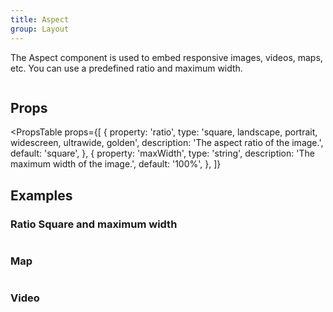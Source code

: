 ```yaml
---
title: Aspect
group: Layout
---
```


The Aspect component is used to embed responsive images, videos, maps, etc. You can use a predefined ratio and maximum width.

```tsx preview file=components/aspect/simple-aspect.demo.tsx

```

## Props

<PropsTable
  props={[
    {
      property: 'ratio',
      type: 'square, landscape, portrait, widescreen, ultrawide, golden',
      description: 'The aspect ratio of the image.',
      default: 'square',
    },
    {
      property: 'maxWidth',
      type: 'string',
      description: 'The maximum width of the image.',
      default: '100%',
    },
  ]}
></PropsTable>

## Examples

### Ratio Square and maximum width

```tsx preview file=components/Aspect/ratio-square.demo.tsx

```

### Map

```tsx preview file=components/Aspect/map.demo.tsx

```

### Video

```tsx preview file=components/Aspect/video.demo.tsx

```
